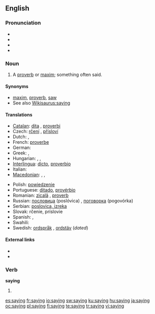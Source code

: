 ==English==

{{rank|across|answer|early|448|saying|talk|spirit|sometimes}}

===Pronunciation===
* {{IPA|/ˈseɪɪŋ/}}
* {{audio|en-us-saying.ogg|Audio (US)}}
* {{rhymes|eɪɪŋ}}
* {{hyphenation|say|ing}}

===Noun===
{{en-noun}}

# A [[proverb]] or [[maxim]]; something often said.

====Synonyms====
* [[maxim]], [[proverb]], [[saw]]
* See also [[Wikisaurus:saying]]

====Translations====
{{trans-top|proverb or maxim}}
* [[Catalan]]: [[dita]] {{f}}, [[proverbi]] {{m}}
* Czech: [[rčení]] {{n}}, [[přísloví]]  {{n}}
* Dutch: {{t-|nl|gezegde|n}}, {{t+|nl|spreekwoord|n}}
* French: [[proverbe]] {{m}}
* German: {{t+|de|Sprichwort|n}}
* Greek: {{t+|el|απόφθεγμα|n|tr=apóftheɣma|sc=Grek}}, {{t+|el|παροιμία|f|tr=parimía|sc=Grek}}
* Hungarian: {{t+|hu|mondás}}, {{t+|hu|közmondás}}, {{t-|hu|szólásmondás}}
* [[Interlingua]]: [[dicto]], [[proverbio]]
* Italian: {{t+|it|proverbio|m}}
* [[Macedonian]]: {{t|mk|поговорка|f|tr=pogóvorka|sc=Cyrl}},  {{t|mk|изрека|f|tr=ízreka|sc=Cyrl}},  {{t|mk|пословица|f|tr=poslóvica|sc=Cyrl}}
{{trans-mid}}
* Polish: [[powiedzenie]]
* Portuguese: [[ditado]], [[provérbio]]
* Romanian: [[zicală]] {{f}}, [[proverb]]
* Russian: [[пoслoвицa]] (poslóvica) {{f}}, [[пoгoвoркa]] (pogovórka)  {{f}}
* Serbian: [[poslovica, izreka]] {{f}}
* Slovak: rčenie,  príslovie  {{n}}
* Spanish: {{t-|es|dicho|m}}, {{t-|es|proverbio|m}}
* Swahili: {{t|sw|misemo}}
* Swedish: [[ordspråk]] {{n}}, [[ordstäv]] {{n}} (''dated'')
{{trans-bottom}}

====External links====
* {{R:Webster 1913}}
* {{R:Century 1911}}

===Verb===
'''saying'''

# {{present participle of|[[say]]}}

[[es:saying]]
[[fr:saying]]
[[io:saying]]
[[sw:saying]]
[[ku:saying]]
[[hu:saying]]
[[ja:saying]]
[[oc:saying]]
[[pl:saying]]
[[fi:saying]]
[[te:saying]]
[[tr:saying]]
[[vi:saying]]